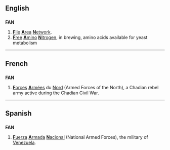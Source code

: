 ==English==

==={{abbreviation}}===
{{wikipedia}}
'''FAN'''

# [[file|'''F'''ile]] [[area|'''A'''rea]] [[network|'''N'''etwork]].
# [[free|'''F'''ree]] [[amino|'''A'''mino]] [[nitrogen|'''N'''itrogen]], in brewing, amino acids available for yeast metabolism

----

==French==

==={{abbreviation|lang=French}}===
'''FAN'''

# [[forces#French|'''F'''orces]] [[armées|'''A'''rmées]] du [[nord#French|Nord]] (Armed Forces of the North), a Chadian rebel army active during the Chadian Civil War.

----

==Spanish==

==={{abbreviation|lang=Spanish}}===
'''FAN'''

# [[fuerza|'''F'''uerza]] [[armada#Spanish|'''A'''rmada]] [[nacional#Spanish|'''N'''acional]] (National Armed Forces), the military of [[Venezuela]].